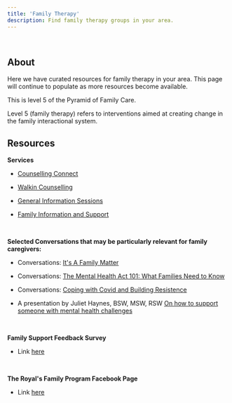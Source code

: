 ```yaml
---
title: 'Family Therapy'
description: Find family therapy groups in your area.
---
```

<br />

## About

Here we have curated resources for family therapy in your area. This page will continue to populate as more resources become available.

This is level 5 of the Pyramid of Family Care.

Level 5 (family therapy) refers to interventions aimed at creating change in the family interactional system.

## Resources

**Services**


- [Counselling Connect](https://www.counsellingconnect.org/)

- [Walkin Counselling](https://walkincounselling.com/)

- [General Information Sessions](https://www.theroyal.ca/about-royal/education-conferences/conversations-royal-public-information-sessions)

- [Family Information and Support](https://www.theroyal.ca/patient-care-information/family-caregivers/family-information-and-support-groups)

<br /> 

**Selected Conversations that may be particularly relevant for family caregivers:**

- Conversations:  [It's  A Family Matter](https://www.youtube.com/watch?v=F5PA43Z56CM&list=PLuvIFrHQhXvlQIKNlAbanIAs-sBfvoHmC&index=1)

- Conversations:  [The Mental Health Act 101:  What Families Need to Know](https://www.youtube.com/watch?v=81jnUPHaOek&t=1s)

- Conversations:  [Coping with Covid and Building Resistence](https://royal-ottawa.brand.live/c/conversations-at-the-royal-presented-by-td)

- A presentation by Juliet Haynes, BSW, MSW, RSW [On how to support someone with mental health challenges](https://drive.google.com/file/d/1mLX600z5f1zPRcQgLj7l38zZ4rVCKern/view?usp=sharing)

<br />

**Family Support Feedback Survey**
- Link [here](https://www.surveymonkey.com/r/SNFNDN7)

<br />

**The Royal's Family Program Facebook Page**
- Link [here](https://www.facebook.com/TheRoyalFamilyProgram)